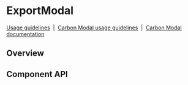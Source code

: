 
# ExportModal

[Usage guidelines](https://www.carbondesignsystem.com/community/patterns/export-pattern/)
&nbsp;|&nbsp;
[Carbon Modal usage guidelines](https://www.carbondesignsystem.com/components/modal/usage)
&nbsp;|&nbsp;
[Carbon Modal documentation](https://react.carbondesignsystem.com/?path=/docs/modal--default)

## Overview

<Canvas>
  <Story
    id={getStorybookSlug(pkg, ExportModal.displayName, 'with-success-message')}
  />
</Canvas>

## Component API

<ArgsTable />
